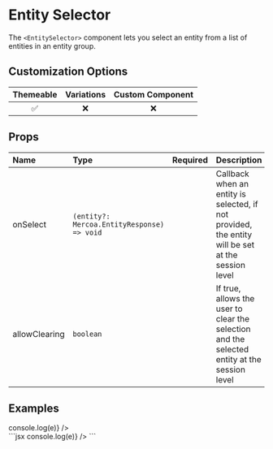 
# Entity Selector

The `<EntitySelector>` component lets you select an entity from a list of entities in an entity group.

## Customization Options

| Themeable | Variations | Custom Component |
| :-------: | :--------: | :--------------: |
|    ✅     |     ❌     |        ❌        |

## Props

| Name       | Type                                       | Required | Description                                                                                       |
| :--------- | :----------------------------------------- | :------- | :------------------------------------------------------------------------------------------------ |
| onSelect   | `(entity?: Mercoa.EntityResponse) => void` |          | Callback when an entity is selected, if not provided, the entity will be set at the session level |
| allowClearing | `boolean`                                  |          | If true, allows the user to clear the selection and the selected entity at the session level      |

## Examples

<ComponentContainer>
  <div style={{ marginBottom: '100px' }}>
    <EntitySelector onSelect={(e) => console.log(e)} />
  </div>
  ```jsx
  <EntitySelector onSelect={(e) => console.log(e)} />
  ```
</ComponentContainer>
